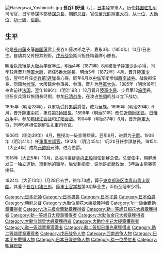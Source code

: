 {{unreferenced|time=2013-07-07T11:25:54+00:00}}
[[File:Hasegawa_Yoshimichi.jpg|thumb]]
'''長谷川好道'''（{{jpn|j=長谷川 好道|hg=はせがわ よしみち|rm=Hasegawa Yoshimichi}}，{{bd|1850年|10月1日（[[嘉永_(日本)|嘉永]]三年八月二十六）|1924年|1月27日（大正13年）|}}），[[日本|日本]]陸軍軍人。历任[[朝鮮軍_(日本陸軍)|韩国驻扎军]]司令官、日军参謀本部[[参谋本部_(大日本帝国)|参謀总長]]、[[朝鲜总督府|朝鮮总督]]。官位至[[日本元帥|元帥]][[陸軍大将|陸軍大将]]、[[从一位|从一位]]、[[大勳位菊花大綬章|大勳位]]、[[金鵄勳章|功一級]]、[[伯爵|伯爵]]。

== 生平 ==
他是[[長州藩|長州藩]]支藩[[岩国藩|岩国藩]]武士長谷川藤次郎之子，嘉永3年（1850年）10月1日出生。自幼其父传授其剣術。[[戊辰战争|戊辰战争]]期间担任精義隊小隊長。

[[明治時代|明治]]执政後是[[陆军士官学校_(日本)|大阪兵学寮]]学生。明治4年（1871年）8月被授予[[陸軍少尉|陸軍少尉]]心得，同年12月晋升[[陸軍大尉|陸軍大尉]]，担任5番[[大隊|大隊]]長。明治5年（1872年）4月，晋升[[少佐|陸軍少佐]]，翌年5月任[[步兵第1聯隊|步兵第1連隊]]長心得，同年6月以[[中佐|中佐]]军衔参加[[西南战争|西南战争]]。战後担任{{tsl|ja|広島鎮台|广島鎮台}}{{tsl|ja|歩兵第11連隊|步兵第11聯隊}}長、同鎮台[[参謀|参謀]]、大阪鎮台参謀長、{{tsl|ja|監軍部|監軍部|中部監軍部}}参謀，晋升为[[陸軍大佐|陸軍大佐]]。1885年（明治18年）奉命前往[[法国|法国]]，翌年1886年（明治19年）12月晋升[[陸軍少将|陸軍少将]]、步兵第12[[旅团|旅团]]長。担任歩兵第12旅团長時期，参加[[日清战争|日清战争]]，在攻占[[旅順|旅順]]的战斗立下战功。

1895年（明治28年），以軍功受封[[男爵|男爵]]爵位，成为[[華族_(日本)|華族]]。1896年（明治29年）6月，晋升[[陸軍中将|陸軍中将]]，担任[[第3师团|第3師团長]]。1898年（明治31年）改任[[近卫师团|近衛師团長]]。[[日俄战争|日俄战争]]中，参加[[鴨绿江会战|鴨绿江会战]]和[[辽阳会战|辽阳会战]]。1904年（明治37年）6月，晋升[[陸軍大将|陸軍大将]]，同年9月担任朝鮮驻扎軍司令官。

1906年（明治39年）4月，獲授功一級金鵄勲章。翌年9月，进爵为[[子爵|子爵]]。1908年（明治41年）任[[軍事参議官|軍事参議官]]，1912年（明治45年）1月20日任参謀总長。1915年（大正4年）成為[[日本元帥|元帥府]]元帥，进为伯爵。

1916年（大正5年）10月，長谷川接替[[寺内正毅|寺内正毅]]担任朝鮮总督。总督任中，朝鮮爆发[[三一独立運動|三一独立運動]]，遭到他的鎮壓，后受到指责，说他是[[武断政治|武断政治]]，3年后由[[斋藤实|斋藤实]]接任。

1924年（大正13年）1月28日去世，終年73歲，葬于[[東京都|東京都]][[港区_(東京都)|港区]][[南青山|南青山]][[青山靈園|青山靈園]]。其養子[[長谷川猪三郎|長谷川猪三郎]]，[[日本陸軍士官学校|陸軍士官学校]]第3期毕业生，军衔至陸軍少将。

{{s-start}}
{{s-off}}
{{s-bef|before=[[奥保鞏|奥保鞏]]}}
{{s-ttl|title=日军参谋本部参謀总長|years=1912-1915}}
{{s-aft|after=[[上原勇作|上原勇作]]}}
{{s-off}}
{{s-bef|before=[[寺内正毅|寺内正毅]]}}
{{s-ttl|title=[[朝鲜总督|朝鲜总督]]|years=1916-1919}}
{{s-aft|after=[[斋藤实|斋藤实]]}}
{{s-end}}
{{日本元帥}}
{{日本陸軍大將}}
{{朝鮮總督}}
{{DEFAULTSORT:Hasegawa}}
[[Category:日本元帥|Category:日本元帥]]
[[Category:日本男爵|Category:日本男爵]]
[[Category:日本子爵|Category:日本子爵]]
[[Category:日本伯爵|Category:日本伯爵]]
[[Category:朝鮮总督|Category:朝鮮总督]]
[[Category:大勳位菊花大綬章獲得者|Category:大勳位菊花大綬章獲得者]]
[[Category:功一級金鵄勳章獲得者|Category:功一級金鵄勳章獲得者]]
[[Category:功三級金鵄勳章獲得者|Category:功三級金鵄勳章獲得者]]
[[Category:勳一等旭日桐花大綬章獲得者|Category:勳一等旭日桐花大綬章獲得者]]
[[Category:勳一等旭日大綬章獲得者|Category:勳一等旭日大綬章獲得者]]
[[Category:大勳位金尺大綬章獲得者|Category:大勳位金尺大綬章獲得者]]
[[Category:大勳位瑞星大綬章獲得者|Category:大勳位瑞星大綬章獲得者]]
[[Category:大勳位李花大綬章獲得者|Category:大勳位李花大綬章獲得者]]
[[Category:勳一等瑞寶章獲得者|Category:勳一等瑞寶章獲得者]]
[[Category:勳二等旭日重光章獲得者|Category:勳二等旭日重光章獲得者]]
[[Category:勳二等瑞寶章獲得者|Category:勳二等瑞寶章獲得者]]
[[Category:戊辰战争人物|Category:戊辰战争人物]]
[[Category:西南战争人物|Category:西南战争人物]]
[[Category:日本甲午戰爭人物|Category:日本甲午戰爭人物]]
[[Category:日本日俄战争人物|Category:日本日俄战争人物]]
[[Category:從一位受位者|Category:從一位受位者]]
[[Category:朝鮮總督|Category:朝鮮總督]]